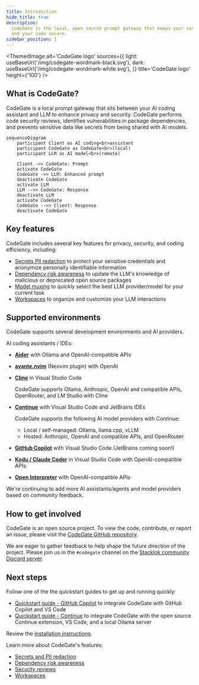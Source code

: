 ```yaml
---
title: Introduction
hide_title: true
description:
  CodeGate is the local, open source prompt gateway that keeps your secrets safe
  and your code secure.
sidebar_position: 1
---
```



<ThemedImage
  alt='CodeGate logo'
  sources={{
    light: useBaseUrl('/img/codegate-wordmark-black.svg'),
    dark: useBaseUrl('/img/codegate-wordmark-white.svg'),
  }}
  title='CodeGate logo'
  height={'100'}
/>

## What is CodeGate?

CodeGate is a local prompt gateway that sits between your AI coding assistant
and LLM to enhance privacy and security. CodeGate performs code security
reviews, identifies vulnerabilities in package dependencies, and prevents
sensitive data like secrets from being shared with AI models.

```mermaid
sequenceDiagram
    participant Client as AI coding<br>assistant
    participant CodeGate as CodeGate<br>(local)
    participant LLM as AI model<br>(remote)

    Client ->> CodeGate: Prompt
    activate CodeGate
    CodeGate ->> LLM: Enhanced prompt
    deactivate CodeGate
    activate LLM
    LLM -->> CodeGate: Response
    deactivate LLM
    activate CodeGate
    CodeGate -->> Client: Response
    deactivate CodeGate
```

## Key features

CodeGate includes several key features for privacy, security, and coding
efficiency, including:

- [Secrets PII redaction](./features/secrets-redaction.md) to protect your
  sensitive credentials and anonymize personally identifiable information
- [Dependency risk awareness](./features/dependency-risk.md) to update the LLM's
  knowledge of malicious or deprecated open source packages
- [Model muxing](./features/muxing.mdx) to quickly select the best LLM
  provider/model for your current task
- [Workspaces](./features/workspaces.mdx) to organize and customize your LLM
  interactions

## Supported environments

CodeGate supports several development environments and AI providers.

AI coding assistants / IDEs:

- **[Aider](./integrations/aider.mdx)** with Ollama and OpenAI-compatible APIs

- **[avante.nvim](./integrations/avante.mdx)** (Neovim plugin) with OpenAI

- **[Cline](./integrations/cline.mdx)** in Visual Studio Code

  CodeGate supports Ollama, Anthropic, OpenAI and compatible APIs, OpenRouter,
  and LM Studio with Cline

- **[Continue](./integrations/continue.mdx)** with Visual Studio Code and
  JetBrains IDEs

  CodeGate supports the following AI model providers with Continue:

  - Local / self-managed: Ollama, llama.cpp, vLLM
  - Hosted: Anthropic, OpenAI and compatible APIs, and OpenRouter

- **[GitHub Copilot](./integrations/copilot.mdx)** with Visual Studio Code
  (JetBrains coming soon!)

- **[Kodu / Claude Coder](./integrations/kodu.mdx)** in Visual Studio Code with
  OpenAI-compatible APIs

- **[Open Interpreter](./integrations/open-interpreter.mdx)** with
  OpenAI-compatible APIs

We're continuing to add more AI assistants/agents and model providers based on
community feedback.

## How to get involved

CodeGate is an open source project. To view the code, contribute, or report an
issue, please visit the
[CodeGate GitHub repository](https://github.com/stacklok/codegate).

We are eager to gather feedback to help shape the future direction of the
project. Please join us in the `#codegate` channel on the
[Stacklok community Discord server](https://discord.gg/stacklok).

## Next steps

Follow one of the the quickstart guides to get up and running quickly:

- [Quickstart guide - GitHub Copilot](./quickstart-copilot.mdx) to integrate
  CodeGate with GitHub Copilot and VS Code
- [Quickstart guide - Continue](./quickstart-continue.mdx) to integrate CodeGate
  with the open source Continue extension, VS Code, and a local Ollama server

Review the [installation instructions](./how-to/install.mdx).

Learn more about CodeGate's features:

- [Secrets and PII redaction](./features/secrets-redaction.md)
- [Dependency risk awareness](./features/dependency-risk.md)
- [Security reviews](./features/security-reviews.md)
- [Workspaces](./features/workspaces.mdx)
